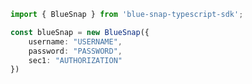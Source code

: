 ```typescript index.ts
import { BlueSnap } from 'blue-snap-typescript-sdk';

const blueSnap = new BlueSnap({
    username: "USERNAME",
    password: "PASSWORD",
    sec1: "AUTHORIZATION"
})
```